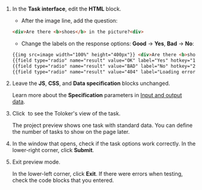 1. In the **Task interface**, edit the **HTML** block.

    - After the image line, add the question:

    ```html
    <div>Are there <b>shoes</b> in the picture?<div>
    ```

    - Change the labels on the response options: **Good** → **Yes**, **Bad** → **No**:

    ```html
    {{img src=image width="100%" height="400px"}} <div>Are there <b>shoes</b> in the picture?<div>
    {{field type="radio" name="result" value="OK" label="Yes" hotkey="1"}}
    {{field type="radio" name="result" value="BAD" label="No" hotkey="2"}}
    {{field type="radio" name="result" value="404" label="Loading error" hotkey="3"}}
    ```

1. Leave the **JS**, **CSS**, and **Data specification** blocks unchanged.

    Learn more about the **Specification** parameters in [Input and output data](/docs/guide/incoming).

1. Click <img src="https://tlk-infra-front.azureedge.net/portal-static/uploaded/images/1675425176321/1675425176321_original_svg.svg" alt="" /> to see the Toloker's view of the task.

    <Note mode="note" title="Note">

    The project preview shows one task with standard data. You can define the number of tasks to show on the page later.

    </Note>

1. In the window that opens, check if the task options work correctly. In the lower-right corner, click **Submit**.

1. Exit preview mode.

    In the lower-left corner, click **Exit**. If there were errors when testing, check the code blocks that you entered.

